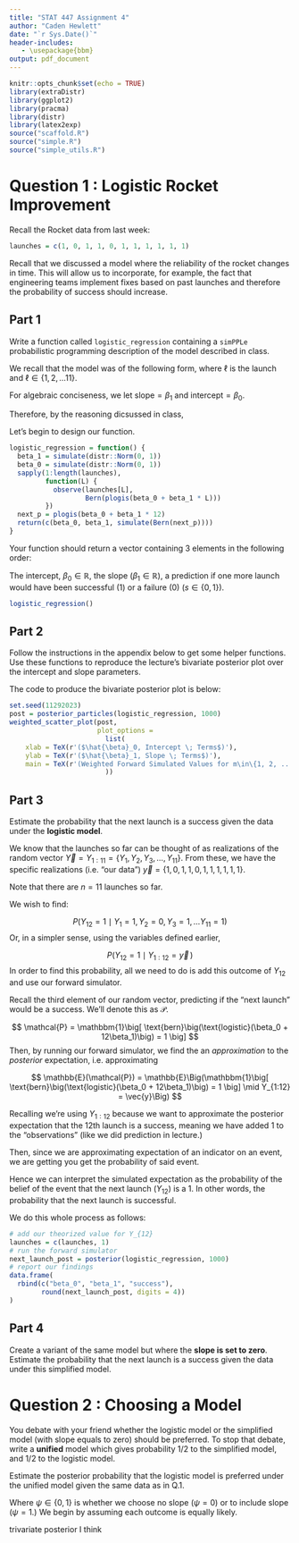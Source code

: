 ```yaml
---
title: "STAT 447 Assignment 4"
author: "Caden Hewlett"
date: "`r Sys.Date()`"
header-includes:
   - \usepackage{bbm}
output: pdf_document
---
```



```r
knitr::opts_chunk$set(echo = TRUE)
library(extraDistr)
library(ggplot2)
library(pracma)
library(distr)
library(latex2exp)
source("scaffold.R")
source("simple.R")
source("simple_utils.R")
```


# Question 1 : Logistic Rocket Improvement

Recall the Rocket data from last week:
```r
launches = c(1, 0, 1, 1, 0, 1, 1, 1, 1, 1, 1)
```

Recall that we discussed a model where the reliability of the rocket changes in time. This will allow us to incorporate, for example, the fact that engineering teams implement fixes based on past launches and therefore the probability of success should increase.

## Part 1

Write a function called `logistic_regression` containing a `simPPLe` probabilistic programming description of the model described in class. 

We recall that the model was of the following form, where $\ell$ is the launch and $\ell \in \{1, 2, \dots 11\}$.

For algebraic conciseness, we let $\text{slope} = \beta_1$ and $\text{intercept} = \beta_0$.

Therefore, by the reasoning dicsussed in class,


\begin{align*}
\beta_1 &\sim {N}(0, 1) \\
\beta_0 &\sim {N}(0, 1) \\
\theta(\ell) &= \text{logistic}(\beta_1 \cdot \ell + \beta_0) = \big(1 + \exp(-(\beta_1 \cdot \ell + \beta_0)\big)^{-1}\\
\end{align*}

Let's begin to design our function.

```r
logistic_regression = function() {
  beta_1 = simulate(distr::Norm(0, 1))
  beta_0 = simulate(distr::Norm(0, 1))
  sapply(1:length(launches),
         function(L) {
           observe(launches[L],
                   Bern(plogis(beta_0 + beta_1 * L)))
         })
  next_p = plogis(beta_0 + beta_1 * 12)
  return(c(beta_0, beta_1, simulate(Bern(next_p))))
}
```

Your function should return a vector containing 3 elements in the following order:

The intercept, $\beta_0 \in \mathbb{R}$, the slope ($\beta_1 \in \mathbb{R}$), a prediction if one more launch would have been successful (1) or a failure (0) ($s \in \{0,1\}$).

```r
logistic_regression()
```


## Part 2


Follow the instructions in the appendix below to get some helper functions. Use these functions to reproduce the lecture’s bivariate posterior plot over the intercept and slope parameters.


The code to produce the bivariate posterior plot is below:

```r
set.seed(11292023)
post = posterior_particles(logistic_regression, 1000)
weighted_scatter_plot(post,
                      plot_options =
                        list(
    xlab = TeX(r'($\hat{\beta}_0, Intercept \; Terms$)'),
    ylab = TeX(r'($\hat{\beta}_1, Slope \; Terms$)'),
    main = TeX(r'(Weighted Forward Simulated Values for m\in\{1, 2, ..., M\})')
                        ))
```


## Part 3


Estimate the probability that the next launch is a success given the data under the **logistic model**.

We know that the launches so far can be thought of as realizations of the random vector $\vec{Y} = Y_{1:11 } = \{Y_1, Y_2, Y_3, \dots, Y_{11} \}$. From these, we have the specific realizations (i.e. "our data")  $\vec{y} = \{1, 0, 1, 1, 0, 1, 1, 1, 1, 1, 1 \}$. 


Note that there are $n = 11$ launches so far.


We wish to find:

$$
P(Y_{12} = 1 \mid Y_1 = 1, Y_2 = 0, Y_3 = 1, \dots Y_{11} = 1)
$$
Or, in a simpler sense, using the variables defined earlier, 

$$
P(Y_{12} = 1 \mid Y_{1:12} = \vec{y}\,)
$$
In order to find this probability, all we need to do is add this outcome of $Y_{12}$ and use our forward simulator. 

Recall the third element of our random vector, predicting if the "next launch" would be a success. We'll denote this as $\mathcal{P}$.

$$
\mathcal{P} = \mathbbm{1}\big[ \text{bern}\big(\text{logistic}(\beta_0 + 12\beta_1)\big) = 1 \big]
$$
Then, by running our forward simulator, we find the an *approximation* to the *posterior* expectation, i.e. approximating

$$
\mathbb{E}(\mathcal{P}) = \mathbb{E}\Big(\mathbbm{1}\big[ \text{bern}\big(\text{logistic}(\beta_0 + 12\beta_1)\big) = 1 \big] \mid Y_{1:12} = \vec{y}\Big)
$$ 

Recalling we're using $Y_{1:12}$ because we want to approximate the posterior expectation that the 12th launch is a success, meaning we have added $1$ to the "observations" (like we did prediction in lecture.)

Then, since we are approximating expectation of an indicator on an event, we are getting you get the probability of said event.


Hence we can interpret the simulated expectation as the probability of the belief of the event that the next launch ($Y_{12}$) is a $1$. In other words, the probability that the next launch is successful.

We do this whole process as follows:

```r
# add our theorized value for Y_{12}
launches = c(launches, 1)
# run the forward simulator
next_launch_post = posterior(logistic_regression, 1000)
# report our findings
data.frame(
  rbind(c("beta_0", "beta_1", "success"), 
        round(next_launch_post, digits = 4))
)
```


## Part 4

Create a variant of the same model but where the **slope is set to zero**. Estimate the probability that the next launch is a success given the data under this simplified model.



# Question 2 : Choosing a Model

You debate with your friend whether the logistic model or the simplified model (with slope equals to zero) should be preferred. To stop that debate, write a **unified** model which gives probability 1/2 to the simplified model, and 1/2 to the logistic model. 


Estimate the posterior probability that the logistic model is preferred under the unified model given the same data as in Q.1.

Where $\psi \in \{0, 1\}$ is whether we choose no slope ($\psi = 0$) or to include slope ($\psi = 1$.) We begin by assuming each outcome is equally likely. 

\begin{align*}
\beta_1 &\sim {N}(0, 1) \\
\beta_0 &\sim {N}(0, 1) \\
\psi &\sim \text{bern}(1/2)\\
\theta(\ell)  = \big(1 + \exp(-\big(\beta_1 \cdot \psi \cdot\ell \big)+ \beta_0)\big)^{-1}
\end{align*}

<!-- Understanding $\psi_{\text{post}}$ is posterior Bernoulli probability density function, while its parameter, $p_{\text{prior}} = 1/2$ to $p_{\text{prior}} = \text{?}$, is what we'd like to observe for this decision making process. In other words, the parameter of the posterior Bernoulli distribution. -->
trivariate posterior I think